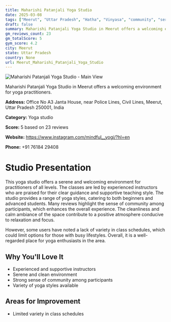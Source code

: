 ```yaml
---
title: Maharishi Patanjali Yoga Studio
date: 2025-03-08
tags: ["Meerut", "Uttar Pradesh", "Hatha", "Vinyasa", "community", "serene", "Meerut"]  
draft: false
summary: Maharishi Patanjali Yoga Studio in Meerut offers a welcoming environment for yoga practitioners.
gm_reviews_count: 23
gm_totalScore: 5
gym_score: 4.2
city: Meerut
state: Uttar Pradesh
country: None
url: Meerut_Maharishi_Patanjali_Yoga_Studio
---
```


<div className="aspect-[16/9] relative my-8">
  <img 
    src="https://lh5.googleusercontent.com/p/AF1QipNmUcJ40bdSb5LAI3Iparrvc6ieijDlNpz8-vg6=w1920-h1080-k-no"
    alt="Maharishi Patanjali Yoga Studio - Main View"
    className="object-cover absolute inset-0 w-full h-full rounded-lg"
  />
</div>

Maharishi Patanjali Yoga Studio in Meerut offers a welcoming environment for yoga practitioners.

**Address:** Office No A3 Janta House, near Police Lines, Civil Lines, Meerut, Uttar Pradesh 250001, India

**Category:** Yoga studio

**Score:** 5 based on 23 reviews

**Website:** https://www.instagram.com/mindful__yogi/?hl=en

**Phone:** +91 76184 29408

# Studio Presentation

This yoga studio offers a serene and welcoming environment for practitioners of all levels. The classes are led by experienced instructors who are praised for their clear guidance and supportive teaching style. The studio provides a range of yoga styles, catering to both beginners and advanced students. Many reviews highlight the sense of community among participants, which enhances the overall experience. The cleanliness and calm ambiance of the space contribute to a positive atmosphere conducive to relaxation and focus.

However, some users have noted a lack of variety in class schedules, which could limit options for those with busy lifestyles. Overall, it is a well-regarded place for yoga enthusiasts in the area.

## Why You'll Love It

- Experienced and supportive instructors
- Serene and clean environment
- Strong sense of community among participants
- Variety of yoga styles available

## Areas for Improvement

- Limited variety in class schedules

<div className="grid grid-cols-1 xl:grid-cols-2 gap-4 my-8">

</div>